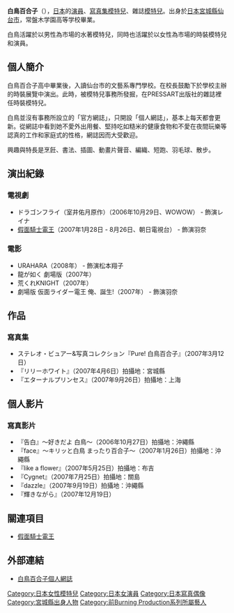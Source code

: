 {{BLP unsourced|time=2020-05-03T01:02:27+00:00}}
{{藝人
| 類型 = 女演員
| 圖片 =
| 圖片尺寸 = 
| 圖片簡介 = 
| 英文名 = Yuriko Shiratori
| 綽號 = 
| 國籍 = {{JPN}}
| 出生地点 = [[宮城縣|宮城縣]]
| 出生日期 = {{birth_date_and _age|1983|4|29}}
| 職業 = [[演員|演員]]
}}
{{japanese|japanese=白鳥 百合子|kana=しらとり ゆりこ|romaji=Shiratori Yuriko}}

'''白鳥百合子'''（{{bd|1983年|4月29日|catIdx=Shiratori Yuriko}}），[[日本|日本]]的[[演員|演員]]、[[寫真集|寫真集]][[模特兒|模特兒]]、雜誌[[模特兒|模特兒]]。出身於[[日本|日本]][[宮城縣|宮城縣]][[仙台市|仙台市]]，常盤木学園高等学校畢業。

白鳥活躍於以男性為市場的水著模特兒，同時也活躍於以女性為市場的時裝模特兒和演員。

==個人簡介==
白鳥百合子高中畢業後，入讀仙台市的文藝系專門學校。在校長鼓勵下於學校主辦的時裝展覽中演出。此時，被模特兒事務所發掘，在PRESSART出版社的雜誌裡任時裝模特兒。

白鳥並沒有事務所設立的「官方網誌」，只開設「個人網誌」，基本上每天都會更新。從網誌中看到她不愛外出用餐、堅持吃如糙米的健康食物和不愛在夜間玩樂等認真的工作和家庭式的性格，網誌因而大受歡迎。

興趣與特長是烹飪、書法、插圖、動畫片聲音、編織、短跑、羽毛球、散步。

==演出紀錄==

===電視劇===
* ドラゴンフライ（室井佑月原作）（2006年10月29日、WOWOW） - 飾演レイナ
* [[假面騎士電王|假面騎士電王]]（2007年1月28日 - 8月26日、朝日電視台） - 飾演羽奈

===電影===
* URAHARA（2008年） - 飾演松本翔子
* 龍が如く 劇場版（2007年）
* 荒くれKNIGHT（2007年）
* 劇場版 仮面ライダー電王 俺、誕生!（2007年） - 飾演羽奈

==作品==

===寫真集===
* ステレオ・ビュアー&写真コレクション『Pure! 白鳥百合子』（2007年3月12日）
*『リリーホワイト』（2007年4月6日）拍攝地：宮城縣
*『エターナルプリンセス』（2007年9月26日）拍攝地：上海

==個人影片==

===寫真影片===
*『告白』～好きだよ 白鳥～（2006年10月27日）拍攝地：沖繩縣
*『face』～キリッと白鳥 まったり百合子～（2007年1月26日）拍攝地：沖繩縣
*『like a flower』（2007年5月25日）拍攝地：布吉
*『Cygnet』（2007年7月25日）拍攝地：關島
*『dazzle』（2007年9月19日）拍攝地：沖繩縣
*『輝きながら』（2007年12月19日）

==關連項目==
*[[假面騎士電王|假面騎士電王]]

==外部連結==
* [http://blog.livedoor.jp/rainbow_mickey/ 白鳥百合子個人網誌] {{Wayback|url=http://blog.livedoor.jp/rainbow_mickey/ |date=20070213200224 }} 

{{DEFAULTSORT:Shiratori Yuriko}}
[[Category:日本女性模特兒|Category:日本女性模特兒]]
[[Category:日本女演員|Category:日本女演員]]
[[Category:日本寫真偶像|Category:日本寫真偶像]]
[[Category:宮城縣出身人物|Category:宮城縣出身人物]]
[[Category:前Burning_Production系列所屬藝人|Category:前Burning Production系列所屬藝人]]